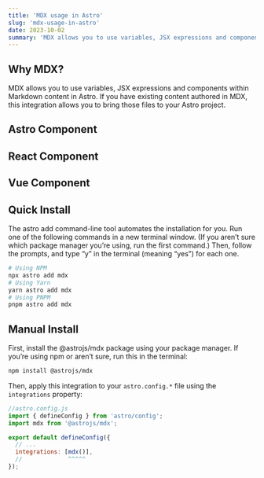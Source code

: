 ```yaml
---
title: 'MDX usage in Astro'
slug: 'mdx-usage-in-astro'
date: 2023-10-02
summary: 'MDX allows you to use variables, JSX expressions and components within Markdown content in Astro. If you have existing content authored in MDX, this integration allows you to bring those files to your Astro project.'
---
```



## Why MDX?

MDX allows you to use variables, JSX expressions and components within Markdown content in Astro. If you have existing content authored in MDX, this integration allows you to bring those files to your Astro project.

## Astro Component

<AstroComponent />

## React Component

<ReactComponent client:load />

## Vue Component

<VueComponent client:load />

## Quick Install

The astro add command-line tool automates the installation for you. Run one of the following commands in a new terminal window. (If you aren’t sure which package manager you’re using, run the first command.) Then, follow the prompts, and type “y” in the terminal (meaning “yes”) for each one.

```bash
# Using NPM
npx astro add mdx
# Using Yarn
yarn astro add mdx
# Using PNPM
pnpm astro add mdx
```

## Manual Install

First, install the @astrojs/mdx package using your package manager. If you’re using npm or aren’t sure, run this in the terminal:

```bash
npm install @astrojs/mdx
```


Then, apply this integration to your `astro.config.*` file using the `integrations` property:

```javascript
//astro.config.js
import { defineConfig } from 'astro/config';
import mdx from '@astrojs/mdx';

export default defineConfig({
  // ...
  integrations: [mdx()],
  //             ^^^^^
});
```
